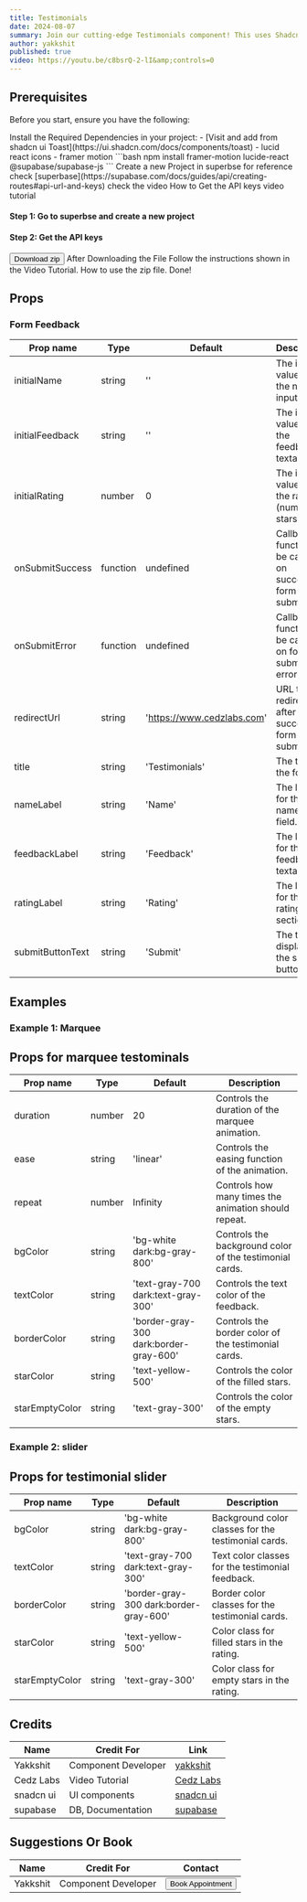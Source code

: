 ```yaml
---
title: Testimonials
date: 2024-08-07
summary: Join our cutting-edge Testimonials component! This uses Shadcn for UI, Framer Motion for animations, and Supabase for the database. Sign up for early access and updates!
author: yakkshit
published: true
video: https://youtu.be/c8bsrQ-2-lI&amp;controls=0
---
```


<ComponentPreview name="testimonials-demo" />

## Prerequisites

Before you start, ensure you have the following:

<Steps>
  <Step>
    Install the Required Dependencies in your project:
      - [Visit and add from shadcn ui Toast](https://ui.shadcn.com/docs/components/toast)
      - lucid react icons
      - framer motion
      ```bash
        npm install framer-motion lucide-react @supabase/supabase-js
      ```
  </Step>

  <Step>
    Create a new Project in superbse for reference check [superbase](https://supabase.com/docs/guides/api/creating-routes#api-url-and-keys)
    check the video
    <Accordion type="single" collapsible>
      <AccordionItem value="item-1">
        <AccordionTrigger>How to Get the API keys video tutorial </AccordionTrigger>
        <AccordionContent>
        <Steps>
            <Step>
             <h4>Step 1: Go to superbse and create a new project</h4>
              <VideoEmbed src="https://youtu.be/SwkNoEtw9ow"  
              text="
                  ## Create a Table
                    Let's create our first API route by creating a table called `todos` to store tasks. This creates a corresponding route `todos` which can accept GET, POST, PATCH, & DELETE requests.
                    1. Go to the **Table editor** page in the Dashboard.
                    2. Click **New Table** and create a table with the name `todos`.
                    3. Click **Save**.
                    4. Click **New Column** and create a column with the name `task` and type `text`.
                    5. Click **Save**.
                    "/>
            </Step>
            <Step>
              <h4>Step 2: Get the API keys</h4>
              <VideoEmbed src="https://youtu.be/i359YfsQRjU"  
                text='
                    ## API URL and Keys

                      Every Supabase project has a unique API URL. Your API is secured behind an API gateway which requires an API Key for every request.

                      1. Go to the [Settings](https://supabase.com/dashboard/project/_/settings/general) page in the Dashboard.
                      2. Click API in the sidebar.
                      3. Find your API URL, anon, and service_role keys on this page.

                      The REST API is accessible through the URL `https://<project_ref>.supabase.co/rest/v1`. Both of these routes require the anon key to be passed through an `apikey` header.

                      ### Environment Variables

                      ```env
                      NEXT_PUBLIC_SUPABASE_URL=REPLACE_WITH_YOUR_KEY
                      NEXT_PUBLIC_SUPABASE_ANON_KEY=REPLACE_WITH_YOUR_KEY
                      ```'/>
            </Step>
          </Steps>
        </AccordionContent>
      </AccordionItem>
    </Accordion>
    Get Your API keys `API URL`, `anon` from supabase.
      ```env
      NEXT_PUBLIC_SUPABASE_URL=REPLACE_WITH_YOUR_KEY
      NEXT_PUBLIC_SUPABASE_ANON_KEY=REPLACE_WITH_YOUR_KEY
      ```

  </Step>
  <Step>You&apos;re almost done just few Steps left.</Step>
</Steps>

## Installation

<Tabs defaultValue="code">

<TabsList>
  <TabsTrigger value="code">Code</TabsTrigger>
  <TabsTrigger value="video">Video</TabsTrigger>
  <TabsTrigger value="files">Files</TabsTrigger>
</TabsList>

<TabsContent value="code">
<Steps>
  <Step>

    Create a file named `testimonials.tsx` and copy and paste the following code:

    <ComponentSource name="testimonials" />

  </Step>
  
  <Step>
    Create the following `.env` variables:
    ```env
      NEXT_PUBLIC_SUPABASE_URL=REPLACE_WITH_YOUR_KEY
      NEXT_PUBLIC_SUPABASE_ANON_KEY=REPLACE_WITH_YOUR_KEY
      ```

  </Step>
  <Step>
      Run the code in the SQLeditor in supabase.

      ```SQL
        CREATE TABLE testimonials (
            id SERIAL PRIMARY KEY,
            name VARCHAR(255) NOT NULL,
            feedback TEXT NOT NULL,
            rating INT CHECK (rating >= 0 AND rating <= 5) NOT NULL
        );
      ```

  </Step>
  <Step>Congrats! You have successfully created a Testimonials component for your project! 🎉</Step>
</Steps>

</TabsContent>

<TabsContent value="video">

<Steps>
  <Step>
    Follow the instructions shown in the Video Tutorial.
    <VideoEmbed
      src="https://youtu.be/nXbXNB9E71o"
      text="<ins>[For more tech videos, please visit our YT channel](https://youtube.com/@cedzlabs)</ins>
  
  We are workign Hard to Bring you the exiting Stuff.
  Stay Tuned for more Tech Videos.
  Please Support Us 🙂."
    />
  </Step>
  <Step>Done!</Step>
</Steps>

</TabsContent>

<TabsContent value="files">

<Steps>
  # Link Will be given soon..
  <Link href=''><Button>Download zip</Button></Link>
  <Step>
    After Downloading the File Follow the instructions shown in the Video Tutorial. How to use the zip file.  
  <VideoEmbed src="https://youtu.be/nXbXNB9E71o" 
    text="<ins>[For more tech videos, please visit our YT channel](https://youtube.com/@cedzlabs)</ins>
          We are workign Hard to Bring you the exiting Stuff.
          Stay Tuned for more Tech Videos.
          Please Support Us 🙂."/>
  </Step>
  <Step>Done!</Step>
</Steps>
</TabsContent>
</Tabs>

## Props

### Form Feedback

| Prop name        | Type     | Default                    | Description                                                   |
| ---------------- | -------- | -------------------------- | ------------------------------------------------------------- |
| initialName      | string   | ''                         | The initial value for the name input field.                   |
| initialFeedback  | string   | ''                         | The initial value for the feedback textarea.                  |
| initialRating    | number   | 0                          | The initial value for the rating (number of stars).           |
| onSubmitSuccess  | function | undefined                  | Callback function to be called on successful form submission. |
| onSubmitError    | function | undefined                  | Callback function to be called on form submission error.      |
| redirectUrl      | string   | 'https://www.cedzlabs.com' | URL to redirect to after successful form submission.          |
| title            | string   | 'Testimonials'             | The title of the form.                                        |
| nameLabel        | string   | 'Name'                     | The label for the name input field.                           |
| feedbackLabel    | string   | 'Feedback'                 | The label for the feedback textarea.                          |
| ratingLabel      | string   | 'Rating'                   | The label for the rating section.                             |
| submitButtonText | string   | 'Submit'                   | The text to display on the submit button.                     |

## Examples

### Example 1: Marquee

<ComponentPreview name="testimonials-2-demo" />

## Props for marquee testominals

| Prop name      | Type   | Default                                | Description                                             |
| -------------- | ------ | -------------------------------------- | ------------------------------------------------------- |
| duration       | number | 20                                     | Controls the duration of the marquee animation.         |
| ease           | string | 'linear'                               | Controls the easing function of the animation.          |
| repeat         | number | Infinity                               | Controls how many times the animation should repeat.    |
| bgColor        | string | 'bg-white dark:bg-gray-800'            | Controls the background color of the testimonial cards. |
| textColor      | string | 'text-gray-700 dark:text-gray-300'     | Controls the text color of the feedback.                |
| borderColor    | string | 'border-gray-300 dark:border-gray-600' | Controls the border color of the testimonial cards.     |
| starColor      | string | 'text-yellow-500'                      | Controls the color of the filled stars.                 |
| starEmptyColor | string | 'text-gray-300'                        | Controls the color of the empty stars.                  |

### Example 2: slider

<ComponentPreview name="testimonials-1-demo" />

## Props for testimonial slider 
| Prop name     | Type   | Default                          | Description                                      |
| ------------- | ------ | -------------------------------- | ------------------------------------------------ |
| bgColor       | string | 'bg-white dark:bg-gray-800'      | Background color classes for the testimonial cards. |
| textColor     | string | 'text-gray-700 dark:text-gray-300' | Text color classes for the testimonial feedback.   |
| borderColor   | string | 'border-gray-300 dark:border-gray-600' | Border color classes for the testimonial cards.    |
| starColor     | string | 'text-yellow-500'                | Color class for filled stars in the rating.       |
| starEmptyColor| string | 'text-gray-300'                  | Color class for empty stars in the rating.        |


## Credits

| Name      | Credit For          | Link                                               |
| --------- | ------------------- | -------------------------------------------------- |
| Yakkshit  | Component Developer | [yakkshit](https://x.com/yakkshit)                 |
| Cedz Labs | Video Tutorial      | [Cedz Labs](https://www.cedzlabs.com)              |
| snadcn ui | UI components       | [snadcn ui](https://ui.shadcn.com/docs/components) |
| supabase  | DB, Documentation   | [supabase](https://supabase.com/)                  |

## Suggestions Or Book

| Name     | Credit For          | Contact                                              |
| -------- | ------------------- | ------------------------------------------------- |
| Yakkshit | Component Developer | [<Button>Book Appointment</Button>](https://cal.com/yakkshit) |

<SupportOverlay
  videoSrc="https://youtu.be/nXbXNB9E71o"
  supportLink="https://cedzlabs.com/payments"
/>
